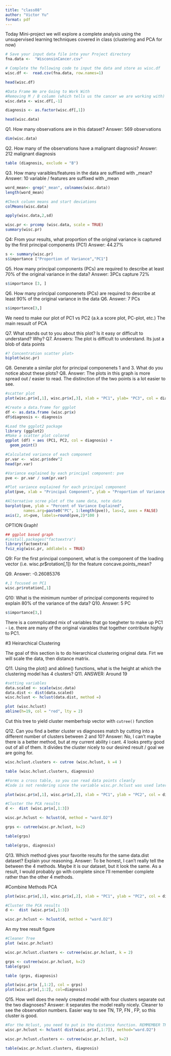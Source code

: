 ```yaml
---
title: "class08"
author: "Victor Yu"
format: pdf
---
```

Today Mini-project we will explore a complete analysis using the unsupervised learning techniques covered in class (clustering and PCA for now)

```r
# Save your input data file into your Project directory
fna.data <-  "WisconsinCancer.csv"

# Complete the following code to input the data and store as wisc.df
wisc.df <-  read.csv(fna.data, row.names=1)

head(wisc.df)
```

```r
#Data Frame We are Going to Work With
#Removing M / B column (which tells us the cancer we are working with)
wisc.data <- wisc.df[,-1]

diagnosis <- as.factor(wisc.df[,1])

head(wisc.data)
```

Q1. How many observations are in this dataset?
Answer: 569 observations

```r
dim(wisc.data)
```


Q2. How many of the observations have a malignant diagnosis?
Answer: 212 malignant diagnosis
```r
table (diagnosis, exclude = "B")

```


Q3. How many varaibles/features in the data are suffixed with _mean?
Answer: 10 variable / features are suffixed with _mean
```r
word_mean<- grep("_mean", colnames(wisc.data)) 
length(word_mean)
```

```r
#Check column means and start deviations
colMeans(wisc.data)

apply(wisc.data,2,sd)
```

```r
wisc.pr <- prcomp (wisc.data, scale = TRUE)
summary(wisc.pr)
```

Q4: From your results, what proportion of the original variance is captured by the first principal components (PC1)
Answer: 44.27%

```r
s <- summary(wisc.pr)
s$importance ["Proportion of Variance","PC1"]
```


Q5. How many principal components (PCs) are required to describe at least 70% of the original variance in the data?
   Answer: 3PCs capture 72%
```r
s$importance [3, ]
```

Q6. How many principal componenets (PCs) are required to describe at least 90% of the original variance in the data
Q6. Answer: 7 PCs
```r
s$importance[3,]
```


We need to make our plot of PC1 vs PC2 (a.k.a score plot, PC-plot, etc.)
The main resuult of PCA

Q7. What stands out to you about this plot? Is it easy or difficult to understand? Why?
Q7. Answers: The plot is difficult to understand. Its just a blob of data points
```r
#? Concentration scatter plot>
biplot(wisc.pr)
```

Q8. Generate a similar plot for principal componenets 1 and 3. What do you notice about these plots?
Q8. Answer: The plots in this graph is more spread out / easier to read. The distinction of the two points is a lot easier to see.

```r
#scatter plot
plot(wisc.pr$x[,1], wisc.pr$x[,3], xlab = "PC1", ylab= "PC3", col = diagnosis)
```


```r
#Create a data.frame for ggplot
df <- as.data.frame (wisc.pr$x)
df$diagnosis <- diagnosis

#Load the ggplot2 package
library (ggplot2)
#Make a scatter plot colored 
ggplot (df) + aes (PC1, PC2, col = diagnosis) +
  geom_point()
```

```r
#Calculated variance of each component
pr.var <-  wisc.pr$sdev^2
head(pr.var)
```

```r
#Variance explained by each principal component: pve
pve <- pr.var / sum(pr.var)

#Plot variance explained for each principal component
plot(pve, xlab = "Principal Component", ylab = "Proportion of Variance Explained", ylim = c(0, .5), type = "o")
```

```r
#Alternative scree plot of the same data, note data
barplot(pve, ylab = "Percent of Variance Explained",
        names.arg=paste0("PC", 1:length(pve)), las=2, axes = FALSE)
axis(2, at=pve, labels=round(pve,2)*100 )
```

OPTION Graph!
```r
## ggplot based graph
#install.packages("factoextra")
library(factoextra)
fviz_eig(wisc.pr, addlabels = TRUE)
```

Q9: For the first principal component, what is the component of the loading vector (i.e. wisc.pr$rotation[,1]) for the feature concave.points_mean?

Q9. Answer: -0.26085376 

```r
#,1 focused on PC1
wisc.pr$rotation[,1]
```

Q10: What is the minimum number of principal components required to explain 80% of the variance of the data?
Q10. Answer: 5 PC
```r
s$importance[3,]
```
There is a commplicated mix of variables that go toegheter to make up PC1 - i.e. there are many of the original viarables that together contribute highly to PC1.

#3 Heirarchical Clustering

The goal of this section is to do hierarchical clustering original data. Firt we will scale the data, then distance matrix.

Q11. Using the plot() and abline() functions, what is the height at which the clustering model has 4 clusters?
Q11. ANSWER: Around 19
```r
#setting variables
data.scaled <- scale(wisc.data)
data.dist <- dist(data.scaled)
wisc.hclust <- hclust(data.dist, method =)

plot (wisc.hclust)
abline(h=19, col = "red", lty = 2)
```


Cut this tree to yield cluster memberhsip vector with `cutree()` function

Q12. Can you find a better cluster vs diagnoses match by cutting into a different number of clusters between 2 and 10?
Answer: No, I can't maybe there is a better method, but at my current ability i cant. 4 looks pretty good out of all of them. It divides the cluster nicely to our desired result / goal we are going for.

```r
wisc.hclust.clusters <- cutree (wisc.hclust, k =4 )

table (wisc.hclust.clusters, diagnosis)

```

```r
#Forms a cross table, so you can read data points cleanly
#Code is not rendering since the variable wisc.pr.hclust was used later. As a result, im going to double call it just to fix the issue.

plot(wisc.pr$x[,1], wisc.pr$x[,2], xlab = "PC1", ylab = "PC2", col = diagnosis)

#Cluster the PCA results
d <-  dist (wisc.pr$x[,1:3])

wisc.pr.hclust <- hclust(d, method = "ward.D2")

grps <- cutree(wisc.pr.hclust, k=2)

table(grps)

table(grps, diagnosis)
```

Q13. Which method gives your favorite results for the same data.dist dataset? Explain your reasoning.
Answer: To be honest, I can't really tell the between the 4 methods. Maybe it is our dataset, but it look the same. As a result, I would probably go with complete since I'll remember complete rather than the other 4 methods.

#Combine Methods PCA

```r
plot(wisc.pr$x[,1], wisc.pr$x[,2], xlab = "PC1", ylab = "PC2", col = diagnosis)

#Cluster the PCA results
d <-  dist (wisc.pr$x[,1:3])

wisc.pr.hclust <- hclust(d, method = "ward.D2")
```


An my tree result figure
```r
#Cleaner Tree
plot (wisc.pr.hclust)
```

```r
wisc.pr.hclust.clusters <- cutree(wisc.pr.hclust, k = 2)
```


```r
grps <- cutree(wisc.pr.hclust, k=2)
table(grps)
```

```r
table (grps, diagnosis)
```

```r
plot(wisc.pr$x [,1:2], col = grps)
plot(wisc.pr$x[,1:2], col=diagnosis)
```

Q15. How well does the newly created model with four clusters separate out the two diagnoses?
Answer: it separates the model really nicely. Cleaner to see the observation numbers. Easier way to see TN, TP, FN , FP, so this cluster is good.
```r
#For the Hclust, you need to put in the distance function. REMMEMBER THAT
wisc.pr.hclust <- hclust( dist(wisc.pr$x[,1:7]), method="ward.D2")

wisc.pr.hclust.clusters <- cutree(wisc.pr.hclust, k=2)

table(wisc.pr.hclust.clusters, diagnosis)
```



